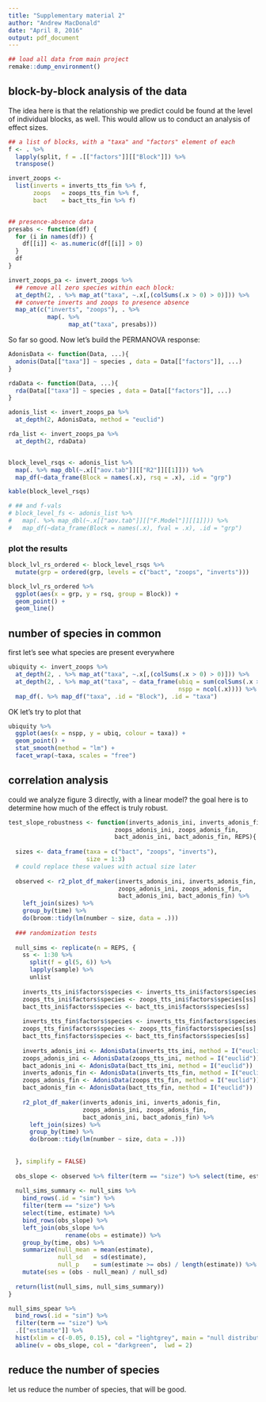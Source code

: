 ```yaml
---
title: "Supplementary material 2"
author: "Andrew MacDonald"
date: "April 8, 2016"
output: pdf_document
---
```


```r
## load all data from main project
remake::dump_environment()
```

## block-by-block analysis of the data

The idea here is that the relationship we predict could be found at the level of individual blocks, as well. This would allow us to conduct an analysis of effect sizes. 

```r

## a list of blocks, with a "taxa" and "factors" element of each
f <- . %>% 
  lapply(split, f = .[["factors"]][["Block"]]) %>% 
  transpose()

invert_zoops <-  
  list(inverts = inverts_tts_fin %>% f,
       zoops   = zoops_tts_fin %>% f,
       bact    = bact_tts_fin %>% f)


## presence-absence data
presabs <- function(df) {
  for (i in names(df)) {
    df[[i]] <- as.numeric(df[[i]] > 0)
  }
  df
}

invert_zoops_pa <- invert_zoops %>% 
  ## remove all zero species within each block:
  at_depth(2, . %>% map_at("taxa", ~.x[,(colSums(.x > 0) > 0)])) %>% 
  ## converte inverts and zoops to presence absence
  map_at(c("inverts", "zoops"), . %>% 
           map(. %>% 
                 map_at("taxa", presabs)))

```

So far so good. Now let's build the PERMANOVA response:

```r
AdonisData <- function(Data, ...){  
  adonis(Data[["taxa"]] ~ species , data = Data[["factors"]], ...)
}

rdaData <- function(Data, ...){  
  rda(Data[["taxa"]] ~ species , data = Data[["factors"]], ...)
}

adonis_list <- invert_zoops_pa %>% 
  at_depth(2, AdonisData, method = "euclid")

rda_list <- invert_zoops_pa %>% 
  at_depth(2, rdaData)


block_level_rsqs <- adonis_list %>% 
  map(. %>% map_dbl(~.x[["aov.tab"]][["R2"]][[1]])) %>% 
  map_df(~data_frame(Block = names(.x), rsq = .x), .id = "grp")

kable(block_level_rsqs)

# ## and f-vals
# block_level_fs <- adonis_list %>% 
#   map(. %>% map_dbl(~.x[["aov.tab"]][["F.Model"]][[1]])) %>% 
#   map_df(~data_frame(Block = names(.x), fval = .x), .id = "grp")
```



### plot the results

```r
block_lvl_rs_ordered <- block_level_rsqs %>%
  mutate(grp = ordered(grp, levels = c("bact", "zoops", "inverts")))

block_lvl_rs_ordered %>% 
  ggplot(aes(x = grp, y = rsq, group = Block)) +
  geom_point() + 
  geom_line()
```


## number of species in common

first let's see what species are present everywhere

```r
ubiquity <- invert_zoops %>% 
  at_depth(2, . %>% map_at("taxa", ~.x[,(colSums(.x > 0) > 0)])) %>% 
  at_depth(2, . %>% map_at("taxa", ~ data_frame(ubiq = sum(colSums(.x > 0) == 6),
                                                nspp = ncol(.x)))) %>% 
  map_df(. %>% map_df("taxa", .id = "Block"), .id = "taxa")
```

OK let's try to plot that

```r
ubiquity %>% 
  ggplot(aes(x = nspp, y = ubiq, colour = taxa)) +
  geom_point() + 
  stat_smooth(method = "lm") +
  facet_wrap(~taxa, scales = "free")
```


## correlation analysis

could we analyze figure 3 directly, with a linear model? the goal here is to determine how much of the effect is truly robust.

```r

test_slope_robustness <- function(inverts_adonis_ini, inverts_adonis_fin,
                              zoops_adonis_ini, zoops_adonis_fin,
                              bact_adonis_ini, bact_adonis_fin, REPS){
  
  sizes <- data_frame(taxa = c("bact", "zoops", "inverts"),
                      size = 1:3)
  # could replace these values with actual size later
  
  observed <- r2_plot_df_maker(inverts_adonis_ini, inverts_adonis_fin,
                               zoops_adonis_ini, zoops_adonis_fin,
                               bact_adonis_ini, bact_adonis_fin) %>% 
    left_join(sizes) %>% 
    group_by(time) %>% 
    do(broom::tidy(lm(number ~ size, data = .)))
  
  ### randomization tests
  
  null_sims <- replicate(n = REPS, {
    ss <- 1:30 %>% 
      split(f = gl(5, 6)) %>% 
      lapply(sample) %>% 
      unlist
    
    inverts_tts_ini$factors$species <- inverts_tts_ini$factors$species[ss]
    zoops_tts_ini$factors$species <- zoops_tts_ini$factors$species[ss]
    bact_tts_ini$factors$species <- bact_tts_ini$factors$species[ss] 
    
    inverts_tts_fin$factors$species <- inverts_tts_fin$factors$species[ss]
    zoops_tts_fin$factors$species <- zoops_tts_fin$factors$species[ss]
    bact_tts_fin$factors$species <- bact_tts_fin$factors$species[ss] 
    
    inverts_adonis_ini <- AdonisData(inverts_tts_ini, method = I("euclid"))
    zoops_adonis_ini <- AdonisData(zoops_tts_ini, method = I("euclid"))
    bact_adonis_ini <- AdonisData(bact_tts_ini, method = I("euclid"))
    inverts_adonis_fin <- AdonisData(inverts_tts_fin, method = I("euclid"))
    zoops_adonis_fin <- AdonisData(zoops_tts_fin, method = I("euclid"))
    bact_adonis_fin <- AdonisData(bact_tts_fin, method = I("euclid"))
    
    r2_plot_df_maker(inverts_adonis_ini, inverts_adonis_fin,
                     zoops_adonis_ini, zoops_adonis_fin,
                     bact_adonis_ini, bact_adonis_fin) %>% 
      left_join(sizes) %>%
      group_by(time) %>% 
      do(broom::tidy(lm(number ~ size, data = .)))
    
    
  }, simplify = FALSE)
  
  obs_slope <- observed %>% filter(term == "size") %>% select(time, estimate)
  
  null_sims_summary <- null_sims %>% 
    bind_rows(.id = "sim") %>% 
    filter(term == "size") %>% 
    select(time, estimate) %>%
    bind_rows(obs_slope) %>% 
    left_join(obs_slope %>% 
                rename(obs = estimate)) %>% 
    group_by(time, obs) %>% 
    summarize(null_mean = mean(estimate),
              null_sd   = sd(estimate),
              null_p    = sum(estimate >= obs) / length(estimate)) %>% 
    mutate(ses = (obs - null_mean) / null_sd)
  
  return(list(null_sims, null_sims_summary))
}

null_sims_spear %>% 
  bind_rows(.id = "sim") %>% 
  filter(term == "size") %>% 
  .[["estimate"]] %>% 
  hist(xlim = c(-0.05, 0.15), col = "lightgrey", main = "null distribution of slopes") %>% 
  abline(v = obs_slope, col = "darkgreen",  lwd = 2)
```

## reduce the number of species

let us reduce the number of species, that will be good. 

